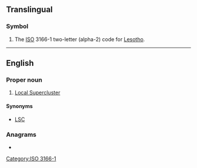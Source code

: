 {{also|ls|Ls|.ls|l's|'ls|L.S.|L&S|L's}}
==Translingual==

===Symbol===
{{head|mul|symbol}}

# The [[ISO]] 3166-1 two-letter (alpha-2) code for [[Lesotho]].

[[Category:ISO 3166-1]]

----

==English==

===Proper noun===
{{en-prop}}

# {{lb|en|astronomy}} [[Local Supercluster]]

====Synonyms====
* {{sense|Local Supercluster}} [[LSC]]

===Anagrams===
* {{anagrams|en|S&L|SL|Sl.}}